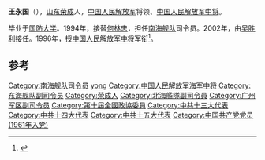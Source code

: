 '''王永国'''（{{bd|1938年|||catIdx=}}），[[山东|山东]][[荣成|荣成]]人，[[中国人民解放军|中国人民解放军]]将领、[[中国人民解放军中将|中国人民解放军中将]]。

毕业于[[国防大学|国防大学]]。1994年，接替[[何林忠|何林忠]]，担任[[南海舰队|南海舰队]]司令员。2002年，由[[吴胜利|吴胜利]]接任。1996年，授[[中国人民解放军中将|中国人民解放军中将]]军衔<ref>{{citenews|author=|title=中将李良辉、吴润忠、王福中等联合签名封|url=http://www.wjfno1.net/html/report/5544-1.htm|accessdate=2012-05-05|newspaper=美丽的神话|deadurl=yes|archiveurl=https://web.archive.org/web/20160304110624/http://www.wjfno1.net/html/report/5544-1.htm|archivedate=2016-03-04}}</ref>。

== 参考 ==
{{reflist}}
{{start box}}
{{s-mil}}
{{succession box|[[何林忠|何林忠]]|[[吴胜利|吴胜利]]|[[中国人民解放军|中国人民解放军]][[南海舰队|南海舰队]]司令员|1994年11月-2002年1月}}
{{end box}}
{{中国军事人物小作品}}
{{DEFAULTSORT:wang yongguo}}
[[Category:南海舰队司令员|Category:南海舰队司令员]]
[[Category:王姓|yong]]
[[Category:中国人民解放军海军中将|Category:中国人民解放军海军中将]]
[[Category:东海舰队副司令员|Category:东海舰队副司令员]]
[[Category:荣成人|Category:荣成人]]
[[Category:北海艦隊副司令員|Category:北海艦隊副司令員]]
[[Category:广州军区副司令员|Category:广州军区副司令员]]
[[Category:第十屆全國政協委員|Category:第十屆全國政協委員]]
[[Category:中共十三大代表|Category:中共十三大代表]]
[[Category:中共十四大代表|Category:中共十四大代表]]
[[Category:中共十五大代表|Category:中共十五大代表]]
[[Category:中国共产党党员_(1961年入党)|Category:中国共产党党员 (1961年入党)]]